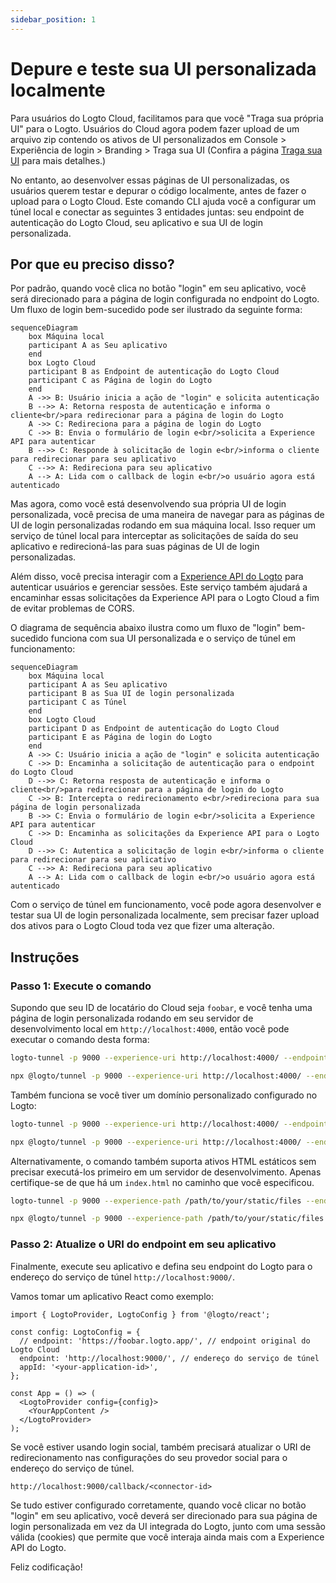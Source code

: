 ```yaml
---
sidebar_position: 1
---
```



# Depure e teste sua UI personalizada localmente

Para usuários do Logto Cloud, facilitamos para que você "Traga sua própria UI" para o Logto. Usuários do Cloud agora podem fazer upload de um arquivo zip contendo os ativos de UI personalizados em <CloudLink to="/sign-in-experience/branding">Console > Experiência de login > Branding > Traga sua UI</CloudLink> (Confira a página [Traga sua UI](/customization/bring-your-ui) para mais detalhes.)

No entanto, ao desenvolver essas páginas de UI personalizadas, os usuários querem testar e depurar o código localmente, antes de fazer o upload para o Logto Cloud. Este comando CLI ajuda você a configurar um túnel local e conectar as seguintes 3 entidades juntas:
seu endpoint de autenticação do Logto Cloud, seu aplicativo e sua UI de login personalizada.

## Por que eu preciso disso?

Por padrão, quando você clica no botão "login" em seu aplicativo, você será direcionado para a página de login configurada no endpoint do Logto. Um fluxo de login bem-sucedido pode ser ilustrado da seguinte forma:

```mermaid
sequenceDiagram
    box Máquina local
    participant A as Seu aplicativo
    end
    box Logto Cloud
    participant B as Endpoint de autenticação do Logto Cloud
    participant C as Página de login do Logto
    end
    A ->> B: Usuário inicia a ação de "login" e solicita autenticação
    B -->> A: Retorna resposta de autenticação e informa o cliente<br/>para redirecionar para a página de login do Logto
    A ->> C: Redireciona para a página de login do Logto
    C ->> B: Envia o formulário de login e<br/>solicita a Experience API para autenticar
    B -->> C: Responde à solicitação de login e<br/>informa o cliente para redirecionar para seu aplicativo
    C -->> A: Redireciona para seu aplicativo
    A --> A: Lida com o callback de login e<br/>o usuário agora está autenticado
```

Mas agora, como você está desenvolvendo sua própria UI de login personalizada, você precisa de uma maneira de navegar para as páginas de UI de login personalizadas rodando em sua máquina local.
Isso requer um serviço de túnel local para interceptar as solicitações de saída do seu aplicativo e redirecioná-las para suas páginas de UI de login personalizadas.

Além disso, você precisa interagir com a [Experience API do Logto](https://openapi.logto.io/group/endpoint-experience) para autenticar usuários e gerenciar sessões.
Este serviço também ajudará a encaminhar essas solicitações da Experience API para o Logto Cloud a fim de evitar problemas de CORS.

O diagrama de sequência abaixo ilustra como um fluxo de "login" bem-sucedido funciona com sua UI personalizada e o serviço de túnel em funcionamento:

```mermaid
sequenceDiagram
    box Máquina local
    participant A as Seu aplicativo
    participant B as Sua UI de login personalizada
    participant C as Túnel
    end
    box Logto Cloud
    participant D as Endpoint de autenticação do Logto Cloud
    participant E as Página de login do Logto
    end
    A ->> C: Usuário inicia a ação de "login" e solicita autenticação
    C ->> D: Encaminha a solicitação de autenticação para o endpoint do Logto Cloud
    D -->> C: Retorna resposta de autenticação e informa o cliente<br/>para redirecionar para a página de login do Logto
    C ->> B: Intercepta o redirecionamento e<br/>redireciona para sua página de login personalizada
    B ->> C: Envia o formulário de login e<br/>solicita a Experience API para autenticar
    C ->> D: Encaminha as solicitações da Experience API para o Logto Cloud
    D -->> C: Autentica a solicitação de login e<br/>informa o cliente para redirecionar para seu aplicativo
    C -->> A: Redireciona para seu aplicativo
    A --> A: Lida com o callback de login e<br/>o usuário agora está autenticado
```

Com o serviço de túnel em funcionamento, você pode agora desenvolver e testar sua UI de login personalizada localmente, sem precisar fazer upload dos ativos para o Logto Cloud toda vez que fizer uma alteração.

## Instruções

### Passo 1: Execute o comando

Supondo que seu ID de locatário do Cloud seja `foobar`, e você tenha uma página de login personalizada rodando em seu servidor de desenvolvimento local em `http://localhost:4000`, então você pode executar o comando desta forma:

<Tabs groupId="cmd">

  <TabItem value="cli" label="CLI">

```bash
logto-tunnel -p 9000 --experience-uri http://localhost:4000/ --endpoint https://foobar.logto.app/
```

  </TabItem>
  <TabItem value="npx" label="npx">

```bash
npx @logto/tunnel -p 9000 --experience-uri http://localhost:4000/ --endpoint https://foobar.logto.app/
```

  </TabItem>

</Tabs>

Também funciona se você tiver um domínio personalizado configurado no Logto:

<Tabs groupId="cmd">

  <TabItem value="cli" label="CLI">

```bash
logto-tunnel -p 9000 --experience-uri http://localhost:4000/ --endpoint https://your.custom.domain/
```

  </TabItem>
  <TabItem value="npx" label="npx">

```bash
npx @logto/tunnel -p 9000 --experience-uri http://localhost:4000/ --endpoint https://your.custom.domain/
```

  </TabItem>

</Tabs>

Alternativamente, o comando também suporta ativos HTML estáticos sem precisar executá-los primeiro em um servidor de desenvolvimento. Apenas certifique-se de que há um `index.html` no caminho que você especificou.

<Tabs groupId="cmd">

  <TabItem value="cli" label="CLI">

```bash
logto-tunnel -p 9000 --experience-path /path/to/your/static/files --endpoint https://foobar.logto.app/
```

  </TabItem>
  <TabItem value="npx" label="npx">

```bash
npx @logto/tunnel -p 9000 --experience-path /path/to/your/static/files --endpoint https://foobar.logto.app/
```

  </TabItem>

</Tabs>

### Passo 2: Atualize o URI do endpoint em seu aplicativo

Finalmente, execute seu aplicativo e defina seu endpoint do Logto para o endereço do serviço de túnel `http://localhost:9000/`.

Vamos tomar um aplicativo React como exemplo:

```tsx title=App.tsx
import { LogtoProvider, LogtoConfig } from '@logto/react';

const config: LogtoConfig = {
  // endpoint: 'https://foobar.logto.app/', // endpoint original do Logto Cloud
  endpoint: 'http://localhost:9000/', // endereço do serviço de túnel
  appId: '<your-application-id>',
};

const App = () => (
  <LogtoProvider config={config}>
    <YourAppContent />
  </LogtoProvider>
);
```

Se você estiver usando login social, também precisará atualizar o URI de redirecionamento nas configurações do seu provedor social para o endereço do serviço de túnel.

```
http://localhost:9000/callback/<connector-id>
```

Se tudo estiver configurado corretamente, quando você clicar no botão "login" em seu aplicativo, você deverá ser direcionado para sua página de login personalizada em vez da UI integrada do Logto, junto com uma sessão válida (cookies) que permite que você interaja ainda mais com a Experience API do Logto.

Feliz codificação!
